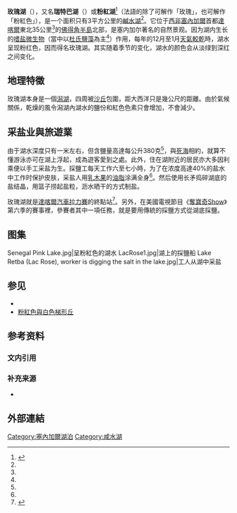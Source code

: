 {{noteTA
|1=zh-hans:极速前进;zh-hk:奪寶奇Show;zh-tw:驚險大挑戰;
}}{{Infobox lake
 | lake_name = 玫瑰湖
 | image_lake = Lac Rose in Senegal.jpg
 | caption_lake = 玫瑰湖湖畔
 | image_bathymetry =
 | caption_bathymetry =
 | location = [[佛得角半島|佛得角半島]]
 | coords = {{Coord|14|50|N|17|14|W|type:waterbody_region:SN|display=inline,title}}
 | type = [[鹹水湖|鹹水湖]]
 | inflow =
 | outflow =
 | catchment =
 | basin_countries = [[塞内加尔|塞内加尔]]
 | length =
 | width =
 | area = {{Convert|3|km2|sqmi|0|abbr=on}}
 | depth =
 | max-depth = {{convert|3|m|ft}}
 | volume =
 | residence_time =
 | shore =
 | elevation =
 | islands =
 | cities =
}}

'''玫瑰湖'''（{{lang-fr|'''Lac Rose'''}}），又名'''瑞特巴湖'''（{{lang-en|'''Lake Retba'''}}）或'''粉紅湖'''<ref name=appledaily>{{cite news |url=http://www.appledaily.com.tw/appledaily/article/international/20120606/34280146 |title=粉紅湖 像草莓奶昔 |publisher=[[蘋果日報_(台灣)|台灣蘋果日報]] |language=zh-hant |date=2012-06-06 |access-date=2012-06-06 |archive-date=2012-06-07 |archive-url=https://web.archive.org/web/20120607050326/http://www.appledaily.com.tw/appledaily/article/international/20120606/34280146 |dead-url=no }}</ref>（法語的{{lang|fr|''rose''}}除了可解作「玫瑰」，也可解作「粉紅色」），是一个面积只有3平方公里的[[鹹水湖|鹹水湖]]<ref name=appledaily />。它位于[[西非|西非]][[塞內加爾|塞內加爾]]首都[[達喀爾|達喀爾]]東北35公里<ref name=appledaily />的[[佛得角半島|佛得角半島]]北部，是塞内加尔著名的自然景观。因为湖内生长的[[嗜盐微生物|嗜盐微生物]]（當中以[[杜氏鹽藻|杜氏鹽藻]]為主<ref name=appledaily />）作用，每年的12月至1月[[乾季|天氣較乾]]時，湖水呈现粉红色，因而得名玫瑰湖。其实随着季节的变化，湖水的颜色会从淡绿到深红之间变化。

==地理特徵==
玫瑰湖本身是一個[[潟湖|潟湖]]，四周被[[沙丘|沙丘]]包圍，距大西洋只是幾公尺的距離。由於氣候關係，乾燥的風令潟湖內湖水的鹽份和紅色色素只會增加，不會減少。

== 采盐业與旅遊業 ==
由于湖水深度只有一米左右，但含鹽量高達每公升380克<ref name=appledaily />，與[[死海|死海]]相約，就算不懂游泳亦可在湖上浮起，成為遊客愛到之處。此外，住在湖附近的居民亦大多因利乘便以手工采盐为生。採鹽工每天工作六至七小時，为了在浓度高達40%的盐水中工作时保护皮肤，采盐人用[[乳木果|乳木果]]的[[乳木果油|油脂]]涂满全身<ref name=appledaily />。然后使用长矛捣碎湖底的盐结晶，用篮子捞起盐粒，沥水晒干的方式制盐。

玫瑰湖就是[[達喀爾汽車拉力賽|達喀爾汽車拉力賽]]的終點站<ref name="unesco">{{cite web |url=http://whc.unesco.org/en/tentativelists/2080/ |title=Le Lac Rose |publisher=[[UNESCO|UNESCO]] World Heritage Centre |language=fr |date=2005-11-18 |accessdate=2010-11-08 |archive-date=2010-12-03 |archive-url=https://web.archive.org/web/20101203082208/http://whc.unesco.org/en/tentativelists/2080/ |dead-url=no }}</ref>。另外，在美國電視節目《[[奪寶奇Show|奪寶奇Show]]》第六季的賽事裡，參賽者其中一項任務，就是要用傳統的採鹽方式從湖底採鹽。

== 图集 ==
<gallery>
Senegal Pink Lake.jpg|呈粉紅色的湖水
LacRose1.jpg|湖上的採鹽船
Lake Retba (Lac Rose), worker is digging the salt in the lake.jpg|工人从湖中采盐
</gallery>

== 参见 ==
* {{link-en|斯宾塞湖 (澳大利亚西部)|Spencer Lake (Western Australia)|斯宾塞粉色湖}}
* [[粉紅色與白色梯形丘|粉紅色與白色梯形丘]]

== 参考资料 ==
=== 文内引用 ===
{{reflist}}

=== 补充来源 ===
* {{Cite journal |title= |author= |journal=中国国家地理 |publisher=《中国国家地理》杂志社 |location=中国大陆 |issue= |ISSN=1009-6337 |pages= |language=zh-cn |date=2011年3月 |accessdate=11/04/23}}{{page needed}}

== 外部連結 ==
{{Commonscat|Lac rose (Senegal)}}

{{DEFAULTSORT:Lac Rose}}
[[Category:塞內加爾湖泊|Category:塞內加爾湖泊]]
[[Category:咸水湖|Category:咸水湖]]